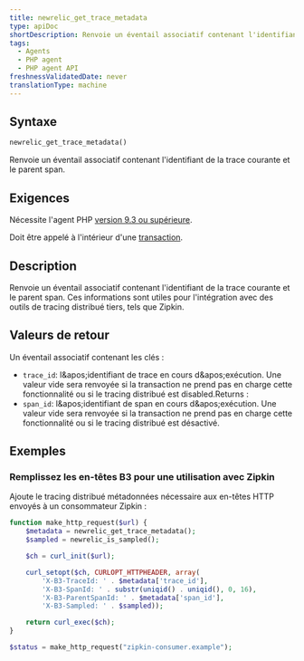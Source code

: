 ```yaml
---
title: newrelic_get_trace_metadata
type: apiDoc
shortDescription: Renvoie un éventail associatif contenant l'identifiant de la trace courante et le parent span.
tags:
  - Agents
  - PHP agent
  - PHP agent API
freshnessValidatedDate: never
translationType: machine
---
```


## Syntaxe

```php
newrelic_get_trace_metadata()
```

Renvoie un éventail associatif contenant l&apos;identifiant de la trace courante et le parent span.

## Exigences

Nécessite l&apos;agent PHP [version 9.3 ou supérieure](/docs/release-notes/agent-release-notes/php-release-notes).

Doit être appelé à l&apos;intérieur d&apos;une [transaction](/docs/accounts-partnerships/education/getting-started-new-relic/glossary#transaction).

## Description

Renvoie un éventail associatif contenant l&apos;identifiant de la trace courante et le parent span. Ces informations sont utiles pour l&apos;intégration avec des outils de tracing distribué tiers, tels que Zipkin.

## Valeurs de retour

Un éventail associatif contenant les clés :

* `trace_id`: l&amp;apos;identifiant de trace en cours d&amp;apos;exécution. Une valeur vide sera renvoyée si la transaction ne prend pas en charge cette fonctionnalité ou si le tracing distribué est disabled.Returns :
* `span_id`: l&amp;apos;identifiant de span en cours d&amp;apos;exécution. Une valeur vide sera renvoyée si la transaction ne prend pas en charge cette fonctionnalité ou si le tracing distribué est désactivé.

## Exemples

### Remplissez les en-têtes B3 pour une utilisation avec Zipkin

Ajoute le tracing distribué métadonnées nécessaire aux en-têtes HTTP envoyés à un consommateur Zipkin :

```php
function make_http_request($url) {
    $metadata = newrelic_get_trace_metadata();
    $sampled = newrelic_is_sampled();

    $ch = curl_init($url);

    curl_setopt($ch, CURLOPT_HTTPHEADER, array(
        'X-B3-TraceId: ' . $metadata['trace_id'],
        'X-B3-SpanId: ' . substr(uniqid() . uniqid(), 0, 16),
        'X-B3-ParentSpanId: ' . $metadata['span_id'],
        'X-B3-Sampled: ' . $sampled));

    return curl_exec($ch);
}

$status = make_http_request("zipkin-consumer.example");
```